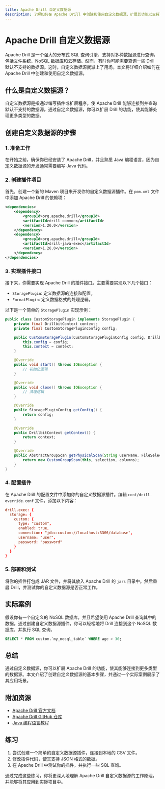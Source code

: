 ```yaml
---
title: Apache Drill 自定义数据源
description: 了解如何在 Apache Drill 中创建和使用自定义数据源，扩展其功能以支持更多数据格式和存储系统。
---
```


# Apache Drill 自定义数据源

Apache Drill 是一个强大的分布式 SQL 查询引擎，支持对多种数据源进行查询，包括文件系统、NoSQL 数据库和云存储。然而，有时你可能需要查询一些 Drill 默认不支持的数据源。这时，自定义数据源就派上了用场。本文将详细介绍如何在 Apache Drill 中创建和使用自定义数据源。

## 什么是自定义数据源？

自定义数据源是指通过编写插件或扩展程序，使 Apache Drill 能够连接到并查询默认不支持的数据源。通过自定义数据源，你可以扩展 Drill 的功能，使其能够处理更多类型的数据。

## 创建自定义数据源的步骤

### 1. 准备工作

在开始之前，确保你已经安装了 Apache Drill，并且熟悉 Java 编程语言，因为自定义数据源的开发通常需要编写 Java 代码。

### 2. 创建插件项目

首先，创建一个新的 Maven 项目来开发你的自定义数据源插件。在 `pom.xml` 文件中添加 Apache Drill 的依赖项：

```xml
<dependencies>
    <dependency>
        <groupId>org.apache.drill</groupId>
        <artifactId>drill-common</artifactId>
        <version>1.20.0</version>
    </dependency>
    <dependency>
        <groupId>org.apache.drill</groupId>
        <artifactId>drill-java-exec</artifactId>
        <version>1.20.0</version>
    </dependency>
</dependencies>
```

### 3. 实现插件接口

接下来，你需要实现 Apache Drill 的插件接口。主要需要实现以下几个接口：

- `StoragePlugin`: 定义数据源的连接和配置。
- `FormatPlugin`: 定义数据格式的处理逻辑。

以下是一个简单的 `StoragePlugin` 实现示例：

```java
public class CustomStoragePlugin implements StoragePlugin {
    private final DrillbitContext context;
    private final CustomStoragePluginConfig config;

    public CustomStoragePlugin(CustomStoragePluginConfig config, DrillbitContext context) {
        this.config = config;
        this.context = context;
    }

    @Override
    public void start() throws IOException {
        // 初始化逻辑
    }

    @Override
    public void close() throws IOException {
        // 清理逻辑
    }

    @Override
    public StoragePluginConfig getConfig() {
        return config;
    }

    @Override
    public DrillbitContext getContext() {
        return context;
    }

    @Override
    public AbstractGroupScan getPhysicalScan(String userName, FileSelection selection, List<SchemaPath> columns) throws IOException {
        return new CustomGroupScan(this, selection, columns);
    }
}
```

### 4. 配置插件

在 Apache Drill 的配置文件中添加你的自定义数据源插件。编辑 `conf/drill-override.conf` 文件，添加以下内容：

```conf
drill.exec: {
  storage: {
    custom: {
      type: "custom",
      enabled: true,
      connection: "jdbc:custom://localhost:3306/database",
      username: "user",
      password: "password"
    }
  }
}
```

### 5. 部署和测试

将你的插件打包成 JAR 文件，并将其放入 Apache Drill 的 `jars` 目录中。然后重启 Drill，并测试你的自定义数据源是否正常工作。

## 实际案例

假设你有一个自定义的 NoSQL 数据库，并且希望使用 Apache Drill 查询其中的数据。通过创建自定义数据源插件，你可以轻松地将 Drill 连接到这个 NoSQL 数据库，并执行 SQL 查询。

```sql
SELECT * FROM custom.`my_nosql_table` WHERE age > 30;
```

## 总结

通过自定义数据源，你可以扩展 Apache Drill 的功能，使其能够连接到更多类型的数据源。本文介绍了创建自定义数据源的基本步骤，并通过一个实际案例展示了其应用场景。

## 附加资源

- [Apache Drill 官方文档](https://drill.apache.org/docs/)
- [Apache Drill GitHub 仓库](https://github.com/apache/drill)
- [Java 编程语言教程](https://docs.oracle.com/javase/tutorial/)

## 练习

1. 尝试创建一个简单的自定义数据源插件，连接到本地的 CSV 文件。
2. 修改插件代码，使其支持 JSON 格式的数据。
3. 在 Apache Drill 中测试你的插件，并执行一些 SQL 查询。

通过完成这些练习，你将更深入地理解 Apache Drill 自定义数据源的工作原理，并能够将其应用到实际项目中。